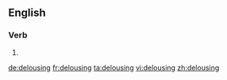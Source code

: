 ==English==

===Verb===
{{head|en}}

# {{present participle of|delouse|lang=en}}

[[de:delousing]]
[[fr:delousing]]
[[ta:delousing]]
[[vi:delousing]]
[[zh:delousing]]